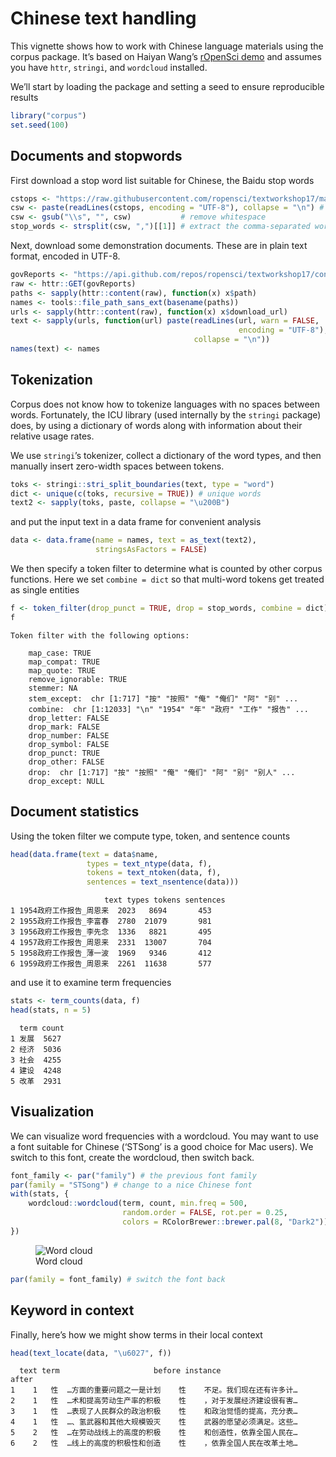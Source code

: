 <!--
%\VignetteIndexEntry{Chinese text handling}
%\VignetteEngine{knitr::rmarkdown}
%\VignetteEncoding{UTF-8}
-->

Chinese text handling
=====================



This vignette shows how to work with Chinese language materials using the
corpus package.  It's based on Haiyan Wang's [rOpenSci demo](https://github.com/ropensci/textworkshop17/tree/master/demos/chineseDemo)
and assumes you have `httr`, `stringi`, and `wordcloud` installed.

We'll start by loading the package and setting a seed to ensure reproducible
results

```r
library("corpus")
set.seed(100)
```

## Documents and stopwords

First download a stop word list suitable for Chinese, the Baidu stop words

```r
cstops <- "https://raw.githubusercontent.com/ropensci/textworkshop17/master/demos/chineseDemo/ChineseStopWords.txt"
csw <- paste(readLines(cstops, encoding = "UTF-8"), collapse = "\n") # download
csw <- gsub("\\s", "", csw)           # remove whitespace
stop_words <- strsplit(csw, ",")[[1]] # extract the comma-separated words
```
Next, download some demonstration documents. These are in plain text format,
encoded in UTF-8.

```r
govReports <- "https://api.github.com/repos/ropensci/textworkshop17/contents/demos/chineseDemo/govReports"
raw <- httr::GET(govReports)
paths <- sapply(httr::content(raw), function(x) x$path)
names <- tools::file_path_sans_ext(basename(paths))
urls <- sapply(httr::content(raw), function(x) x$download_url)
text <- sapply(urls, function(url) paste(readLines(url, warn = FALSE,
                                                   encoding = "UTF-8"),
                                         collapse = "\n"))
names(text) <- names
```

## Tokenization

Corpus does not know how to tokenize languages with no spaces between words.
Fortunately, the ICU library (used internally by the `stringi` package) does,
by using a dictionary of words along with information about their relative
usage rates.

We use `stringi`'s tokenizer, collect a dictionary of the word types,
and then manually insert zero-width spaces between tokens.

```r
toks <- stringi::stri_split_boundaries(text, type = "word")
dict <- unique(c(toks, recursive = TRUE)) # unique words
text2 <- sapply(toks, paste, collapse = "\u200B")
```
and put the input text in a data frame for convenient analysis

```r
data <- data.frame(name = names, text = as_text(text2),
                   stringsAsFactors = FALSE)
```

We then specify a token filter to determine what is counted by other corpus
functions.  Here we set `combine = dict` so that multi-word
tokens get treated as single entities

```r
f <- token_filter(drop_punct = TRUE, drop = stop_words, combine = dict)
f
```

```
Token filter with the following options:

	map_case: TRUE
	map_compat: TRUE
	map_quote: TRUE
	remove_ignorable: TRUE
	stemmer: NA
	stem_except:  chr [1:717] "按" "按照" "俺" "俺们" "阿" "别" ...
	combine:  chr [1:12033] "\n" "1954" "年" "政府" "工作" "报告" ...
	drop_letter: FALSE
	drop_mark: FALSE
	drop_number: FALSE
	drop_symbol: FALSE
	drop_punct: TRUE
	drop_other: FALSE
	drop:  chr [1:717] "按" "按照" "俺" "俺们" "阿" "别" "别人" ...
	drop_except: NULL
```

## Document statistics

Using the token filter we compute type, token, and sentence counts

```r
head(data.frame(text = data$name,
                 types = text_ntype(data, f),
                 tokens = text_ntoken(data, f),
                 sentences = text_nsentence(data)))
```

```
                     text types tokens sentences
1 1954政府工作报告_周恩来  2023   8694       453
2 1955政府工作报告_李富春  2780  21079       981
3 1956政府工作报告_李先念  1336   8821       495
4 1957政府工作报告_周恩来  2331  13007       704
5 1958政府工作报告_薄一波  1969   9346       412
6 1959政府工作报告_周恩来  2261  11638       577
```
and use it to examine term frequencies

```r
stats <- term_counts(data, f)
head(stats, n = 5)
```

```
  term count
1 发展  5627
2 经济  5036
3 社会  4255
4 建设  4248
5 改革  2931
```

## Visualization

We can visualize word frequencies with a wordcloud.  You may want to use a font
suitable for Chinese ('STSong' is a good choice for Mac users). We switch to
this font, create the wordcloud, then switch back.

```r
font_family <- par("family") # the previous font family
par(family = "STSong") # change to a nice Chinese font
with(stats, {
    wordcloud::wordcloud(term, count, min.freq = 500,
                         random.order = FALSE, rot.per = 0.25,
                         colors = RColorBrewer::brewer.pal(8, "Dark2"))
})
```

![Word cloud](chinese-wordcloud-1.png)

```r
par(family = font_family) # switch the font back
```

## Keyword in context

Finally, here's how we might show terms in their local context

```r
head(text_locate(data, "\u6027", f))
```

```
  text term                     before instance                      after
1    1   性  …方面的重要问题之一是计划    性    不足。我们现在还有许多计… 
2    1   性  …术和提高劳动生产率的积极    性    ，对于发展经济建设很有害… 
3    1   性  …表现了人民群众的政治积极    性    和政治觉悟的提高，充分表… 
4    1   性  …、氢武器和其他大规模毁灭    性    武器的愿望必须满足。这些… 
5    2   性  …在劳动战线上的高度的积极    性    和创造性，依靠全国人民在… 
6    2   性  …线上的高度的积极性和创造    性    ，依靠全国人民在改革土地… 
```
